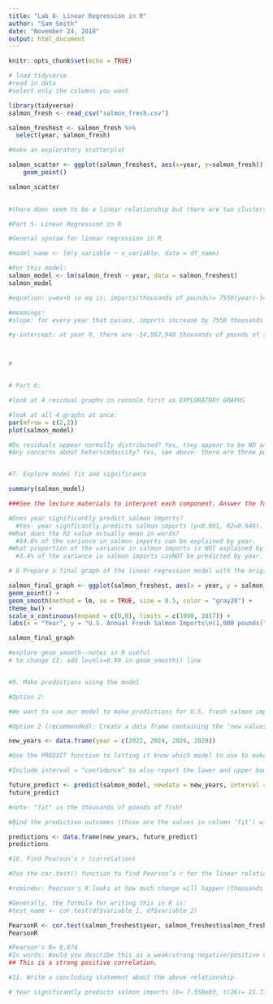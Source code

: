 ```yaml
---
title: "Lab 8- Linear Regression in R"
author: "Sam Smith"
date: "November 24, 2018"
output: html_document
---
```


```r
knitr::opts_chunk$set(echo = TRUE)
```

```r
# load tidyverse
#read in data
#select only the columns you want

library(tidyverse)
salmon_fresh <- read_csv("salmon_fresh.csv")

salmon_freshest <- salmon_fresh %>%
  select(year, salmon_fresh)

```

```r
 
#make an exploratory scatterplot

salmon_scatter <- ggplot(salmon_freshest, aes(x=year, y=salmon_fresh)) +
    geom_point()

salmon_scatter
  

#there does seem to be a linear relationship but there are two clusters of data that dont seem to fit in the model.


```

```r
#Part 5- Linear Regression in R

#General syntax for linear regression in R

#model_name <- lm(y_variable ~ x_variable, data = df_name)

#For this model:
salmon_model <- lm(salmon_fresh ~ year, data = salmon_freshest)
salmon_model

#equation: y=mx+b so eq is: imports(thousands of pounds)= 7550(year)-14,982,940

#meanings:
#slope: for every year that passes, imports increase by 7550 thousands of pounds of salmon.

#y-intercept: at year 0, there are -14,982,940 thousands of pounds of salmon. This is concerning because you cannot import negative amounts of salmon. This means that the model can only extrapolate between 1990 and 2017. What is calculated before 1990 would be inaccurate.



#



```
```r
# Part 6:

#look at 4 residual graphs in console first as EXPLORATORY GRAPHS

#look at all 4 graphs at once:
par(mfrow = c(2,2))
plot(salmon_model)

#Do residuals appear normally distributed? Yes, they appear to be ND according to the residuals-fixed and qq-plots, but there are three outliers that need closer examination.
#Any concerns about heterscedascity? Yes, see above- there are three potential outliers that could affect this.


#7. Explore model fit and significance

summary(salmon_model)

###See the lecture materials to interpret each component. Answer the following:

#Does year significantly predict salmon imports? 
  #Yes- year signficantly predicts salmon imports (p<0.001, R2=0.946).
#What does the R2 value actually mean in words?
  #94.6% of the variance in salmon imports can be explained by year.
#What proportion of the variance in salmon imports is NOT explained by year?
  #3.4% of the variance in salmon imports canNOT be predicted by year.


```
```r
# 8 Prepare a final graph of the linear regression model with the original data, model, and 95% confidence intervals for predictions

salmon_final_graph <- ggplot(salmon_freshest, aes(x = year, y = salmon_fresh)) +
geom_point() +
geom_smooth(method = lm, se = TRUE, size = 0.5, color = "gray20") +
theme_bw() +
scale_x_continuous(expand = c(0,0), limits = c(1990, 2017)) +
labs(x = "Year", y = "U.S. Annual Fresh Salmon Imports\n(1,000 pounds)")

salmon_final_graph

#explore geom_smooth--notes in R useful 
# to change CI: add levels=0.99 in geom_smooth() line



```

```r
#9. Make predictions using the model

#Option 2:

#We want to use our model to make predictions for U.S. fresh salmon imports in years 2022, 2024,2026 and 2028.

#Option 2 (recommended): Create a data frame containing the ‘new values’ that you want to make predictions for, feed that into the predict() function

new_years <- data.frame(year = c(2022, 2024, 2026, 2028))

#Use the PREDICT function to letting it know which model to use to make predictions for the new values.

#Include interval = “confidence” to also report the lower and upper bounds of the 95% CI for model fit at each year.

future_predict <- predict(salmon_model, newdata = new_years, interval = "confidence")
future_predict

#note- "fit" is the thousands of pounds of fish!

#Bind the prediction outcomes (those are the values in column ‘fit’) with the ‘new_years’ data to actually create a useful table of predicted imports and upper and lower CI:

predictions <- data.frame(new_years, future_predict)
predictions

```

```r
#10. Find Pearson’s r (correlation)

#Use the cor.test() function to find Pearson’s r for the linear relationship described between year and salmon imports.

#reminder: Pearson's R looks at how much change will happen (thousands of pounds of fish) by our model VERSUS R2 value explains by how much the variance in Y can be explained by X.

#Generally, the formula for writing this in R is:
#test_name <- cor.test(df$variable_1, df$variable_2)

PearsonR <- cor.test(salmon_freshest$year, salmon_freshest$salmon_fresh)
PearsonR

#Pearson's R= 0.974
#In words: Would you describe this as a weak/strong negative/positive correlation?
## This is a strong positive correlation.

#11. Write a concluding statement about the above relationship.

# Year significantly predicts salmon imports (b= 7.550e03, t(26)= 21.73, p<0.001, , with a strong positive correlation between the two (Pearson's R=0.974). The overall model (salmon imports = 7550∗(year)-14,982,940; both in thousands of pounds) explains a signficant amount of variance in salmon imports. (F(1,26)=472, p<0.001, R2=0.946).


```

